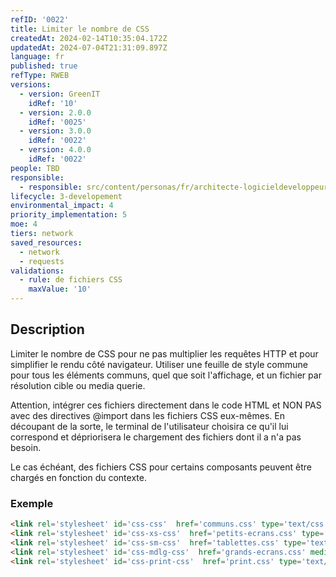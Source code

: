 ```yaml
---
refID: '0022'
title: Limiter le nombre de CSS
createdAt: 2024-02-14T10:35:04.172Z
updatedAt: 2024-07-04T21:31:09.897Z
language: fr
published: true
refType: RWEB
versions:
  - version: GreenIT
    idRef: '10'
  - version: 2.0.0
    idRef: '0025'
  - version: 3.0.0
    idRef: '0022'
  - version: 4.0.0
    idRef: '0022'
people: TBD
responsible:
  - responsible: src/content/personas/fr/architecte-logicieldeveloppeur.mdx
lifecycle: 3-developement
environmental_impact: 4
priority_implementation: 5
moe: 4
tiers: network
saved_resources:
  - network
  - requests
validations:
  - rule: de fichiers CSS
    maxValue: '10'
---
```


## Description

Limiter le nombre de CSS pour ne pas multiplier les requêtes HTTP et pour simplifier le rendu côté navigateur. Utiliser une feuille de style commune pour tous les éléments communs, quel que soit l'affichage, et un fichier par résolution cible ou media querie.

Attention, intégrer ces fichiers directement dans le code HTML et NON PAS avec des directives @import dans les fichiers CSS eux-mêmes. En découpant de la sorte, le terminal de l'utilisateur choisira ce qu'il lui correspond et dépriorisera le chargement des fichiers dont il a n'a pas besoin.

Le cas échéant, des fichiers CSS pour certains composants peuvent être chargés en fonction du contexte.

### Exemple

```html
<link rel='stylesheet' id='css-css'  href='communs.css' type='text/css' media='all' />
<link rel='stylesheet' id='css-xs-css'  href='petits-ecrans.css' type='text/css' media='(max-width: 959px)' />
<link rel='stylesheet' id='css-sm-css'  href='tablettes.css' type='text/css' media='(min-width: 768px)' />
<link rel='stylesheet' id='css-mdlg-css'  href='grands-ecrans.css' media='(min-width: 960px)' />
<link rel='stylesheet' id='css-print-css'  href='print.css' type='text/css' media='print' />
```
